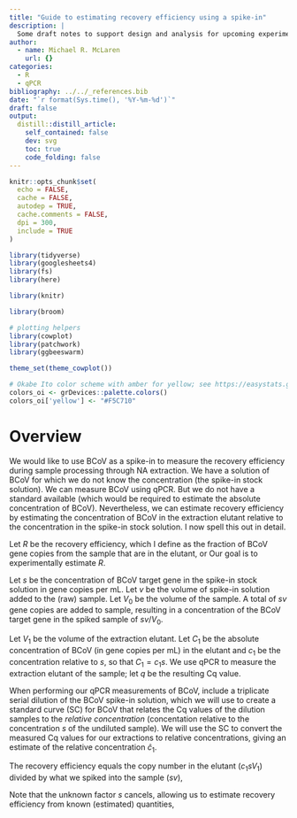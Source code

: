 ```yaml
---
title: "Guide to estimating recovery efficiency using a spike-in"
description: | 
  Some draft notes to support design and analysis for upcoming experiments.
author:
  - name: Michael R. McLaren
    url: {}
categories:
  - R
  - qPCR
bibliography: ../../_references.bib
date: "`r format(Sys.time(), '%Y-%m-%d')`"
draft: false
output:
  distill::distill_article:
    self_contained: false
    dev: svg
    toc: true
    code_folding: false
---
```


```r
knitr::opts_chunk$set(
  echo = FALSE,
  cache = FALSE,
  autodep = TRUE,
  cache.comments = FALSE,
  dpi = 300,
  include = TRUE
)
```

```r
library(tidyverse)
library(googlesheets4)
library(fs)
library(here)

library(knitr)

library(broom)

# plotting helpers
library(cowplot)
library(patchwork)
library(ggbeeswarm)

theme_set(theme_cowplot())

# Okabe Ito color scheme with amber for yellow; see https://easystats.github.io/see/reference/scale_color_okabeito.html
colors_oi <- grDevices::palette.colors()  
colors_oi['yellow'] <- "#F5C710"
```

# Overview

We would like to use BCoV as a spike-in to measure the recovery efficiency during sample processing through NA extraction.
We have a solution of BCoV for which we do not know the concentration (the spike-in stock solution).
We can measure BCoV using qPCR.
But we do not have a standard available (which would be required to estimate the absolute concentration of BCoV).
Nevertheless, we can estimate recovery efficiency by estimating the concentration of BCoV in the extraction elutant relative to the concentration in the spike-in stock solution.
I now spell this out in detail.

Let $R$ be the recovery efficiency, which I define as the fraction of BCoV gene copies from the sample that are in the elutant, or
\begin{align}
  R = \frac{\text{copies in elutant}}{\text{copies in sample}}.
\end{align}
Our goal is to experimentally estimate $R$.

Let $s$ be the concentration of BCoV target gene in the spike-in stock solution in gene copies per mL.
Let $v$ be the volume of spike-in solution added to the (raw) sample.
Let $V_0$ be the volume of the sample.
A total of $sv$ gene copies are added to sample, resulting in a concentration of the BCoV target gene in the spiked sample of $sv/V_0$.

Let $V_1$ be the volume of the extraction elutant.
Let $C_1$ be the absolute concentration of BCoV (in gene copies per mL) in the elutant and $c_1$ be the concentration relative to $s$, so that $C_1 = c_1 s$.
We use qPCR to measure the extraction elutant of the sample; let $q$ be the resulting Cq value.

When performing our qPCR measurements of BCoV, include a triplicate serial dilution of the BCoV spike-in solution, which we will use to create a standard curve (SC) for BCoV that relates the Cq values of the dilution samples to the _relative concentration_ (concentation relative to the concentration $s$ of the undiluted sample).
We will use the SC to convert the measured Cq values for our extractions to relative concentrations, giving an estimate of the relative concentration $\hat c_1$.

The recovery efficiency equals the copy number in the elutant ($c_1 s V_1$) divided by what we spiked into the sample ($s v$),

\begin{align}
  R = \frac{c_1 s V_1}{s v} = \frac{c_1 V_1}{v}.
\end{align}

Note that the unknown factor $s$ cancels, allowing us to estimate recovery efficiency from known (estimated) quantities,

\begin{align}
  \hat R = \frac{\hat c_1 V_1}{v}.
\end{align}
